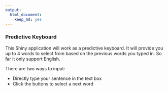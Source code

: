 ```yaml
---
output: 
  html_document: 
    keep_md: yes
---
```

### Predictive Keyboard

This Shiny application will work as a predictive keyboard. It will provide you up to 4 words to select from based on the previous words you typed in. So far it only support English.

There are two ways to input:  

* Directly type your sentence in the text box  
* Click the buttons to select a next word  

